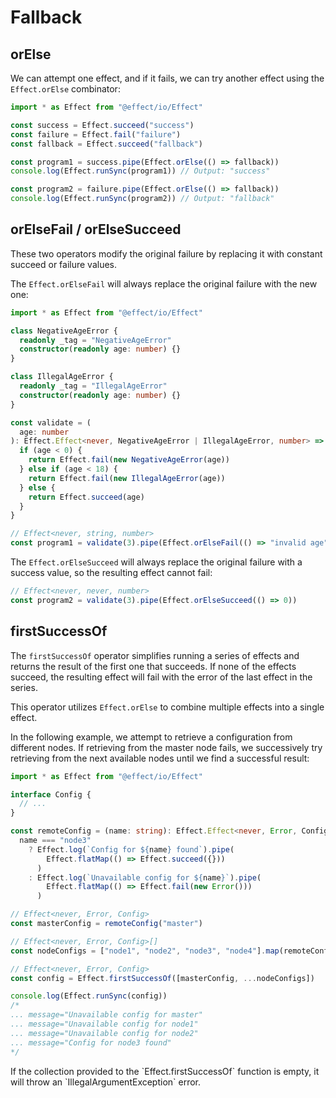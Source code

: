 
# Fallback

## orElse

We can attempt one effect, and if it fails, we can try another effect using the `Effect.orElse` combinator:

```ts
import * as Effect from "@effect/io/Effect"

const success = Effect.succeed("success")
const failure = Effect.fail("failure")
const fallback = Effect.succeed("fallback")

const program1 = success.pipe(Effect.orElse(() => fallback))
console.log(Effect.runSync(program1)) // Output: "success"

const program2 = failure.pipe(Effect.orElse(() => fallback))
console.log(Effect.runSync(program2)) // Output: "fallback"
```

## orElseFail / orElseSucceed

These two operators modify the original failure by replacing it with constant succeed or failure values.

The `Effect.orElseFail` will always replace the original failure with the new one:

```ts /NegativeAgeError | IllegalAgeError/ /string/
import * as Effect from "@effect/io/Effect"

class NegativeAgeError {
  readonly _tag = "NegativeAgeError"
  constructor(readonly age: number) {}
}

class IllegalAgeError {
  readonly _tag = "IllegalAgeError"
  constructor(readonly age: number) {}
}

const validate = (
  age: number
): Effect.Effect<never, NegativeAgeError | IllegalAgeError, number> => {
  if (age < 0) {
    return Effect.fail(new NegativeAgeError(age))
  } else if (age < 18) {
    return Effect.fail(new IllegalAgeError(age))
  } else {
    return Effect.succeed(age)
  }
}

// Effect<never, string, number>
const program1 = validate(3).pipe(Effect.orElseFail(() => "invalid age"))
```

The `Effect.orElseSucceed` will always replace the original failure with a success value, so the resulting effect cannot fail:

```ts / never/
// Effect<never, never, number>
const program2 = validate(3).pipe(Effect.orElseSucceed(() => 0))
```

## firstSuccessOf

The `firstSuccessOf` operator simplifies running a series of effects and returns the result of the first one that succeeds. If none of the effects succeed, the resulting effect will fail with the error of the last effect in the series.

This operator utilizes `Effect.orElse` to combine multiple effects into a single effect.

In the following example, we attempt to retrieve a configuration from different nodes. If retrieving from the master node fails, we successively try retrieving from the next available nodes until we find a successful result:

```ts
import * as Effect from "@effect/io/Effect"

interface Config {
  // ...
}

const remoteConfig = (name: string): Effect.Effect<never, Error, Config> =>
  name === "node3"
    ? Effect.log(`Config for ${name} found`).pipe(
        Effect.flatMap(() => Effect.succeed({}))
      )
    : Effect.log(`Unavailable config for ${name}`).pipe(
        Effect.flatMap(() => Effect.fail(new Error()))
      )

// Effect<never, Error, Config>
const masterConfig = remoteConfig("master")

// Effect<never, Error, Config>[]
const nodeConfigs = ["node1", "node2", "node3", "node4"].map(remoteConfig)

// Effect<never, Error, Config>
const config = Effect.firstSuccessOf([masterConfig, ...nodeConfigs])

console.log(Effect.runSync(config))
/*
... message="Unavailable config for master"
... message="Unavailable config for node1"
... message="Unavailable config for node2"
... message="Config for node3 found"
*/
```

<Warning>
  If the collection provided to the `Effect.firstSuccessOf` function is empty,
  it will throw an `IllegalArgumentException` error.
</Warning>
